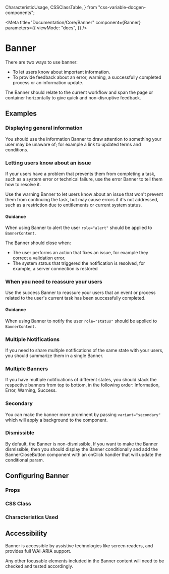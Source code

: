   CharacteristicUsage,
  CSSClassTable,
} from "css-variable-docgen-components";

<Meta
  title="Documentation/Core/Banner"
  component={Banner}
  parameters={{
    viewMode: "docs",
  }}
/>

# Banner

<Canvas>
  <Story id="core-banner--default" />
</Canvas>

There are two ways to use banner:

- To let users know about important information.
- To provide feedback about an error, warning, a successfully completed process or an information update.

The Banner should relate to the current workflow and span the page or container horizontally to give quick and non-disruptive feedback.

## Examples

### Displaying general information

You should use the information Banner to draw attention to something your user may be unaware of; for example a link to updated terms and conditions.

<Canvas>
  <Story id="core-banner--inline" />
</Canvas>

### Letting users know about an issue

If your users have a problem that prevents them from completing a task, such as a system error
or technical failure, use the error Banner to tell them how to resolve it.

<Canvas>
  <Story id="core-banner--issue" />
</Canvas>

Use the warning Banner to let users know about an issue that won't prevent them from
continuing the task, but may cause errors if it's not addressed, such as a restriction due to entitlements
or current system status.

<Canvas>
  <Story id="core-banner--warning" />
</Canvas>

#### Guidance

When using Banner to alert the user `role="alert"` should be applied to `BannerContent`.

The Banner should close when:

- The user performs an action that fixes an issue, for example they correct a validation error.
- The system status that triggered the notification is resolved, for example, a server connection is restored

### When you need to reassure your users

Use the success Banner to reassure your users that an event or process related to the user's current
task has been successfully completed.

<Canvas>
  <Story id="core-banner--success" />
</Canvas>

#### Guidance

When using Banner to notify the user `role="status"` should be applied to `BannerContent`.

### Multiple Notifications

If you need to share multiple notifications of the same state with your users, you should summarize them in a single Banner.

<Canvas>
  <Story id="core-banner--multiple-lines" />
</Canvas>

### Multiple Banners

If you have multiple notifications of different states, you should stack the respective banners from top to bottom,
in the following order: Information, Error, Warning, Success.

<Canvas>
  <Story id="core-banner--multiple-banners" />
</Canvas>

### Secondary

You can make the banner more prominent by passing `variant="secondary"` which will apply a background to the component.

<Canvas>
  <Story id="core-banner--statuses-secondary" />
</Canvas>

### Dismissible

By default, the Banner is non-dismissible, If you want to make the Banner dismissible, then you should display the Banner conditionally and add the BannerCloseButton component with an onClick handler that will update the conditional param.

<Canvas>
  <Story id="core-banner--dismissible" />
</Canvas>

## Configuring Banner

### Props

<ArgsTable of={Banner} />

### CSS Class

<CSSClassTable of={Banner} />

### Characteristics Used

<CharacteristicUsage of={Banner} />

## Accessibility

Banner is accessible by assistive technologies like screen readers, and provides full WAI-ARIA support.

Any other focusable elements included in the Banner content will need to be checked and tested accordingly.

<HelpAndSupport />

